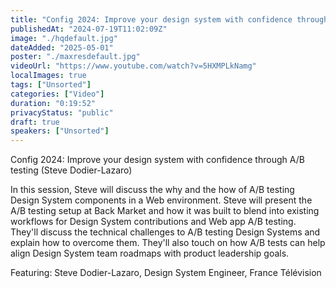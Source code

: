 ```yaml
---
title: "Config 2024: Improve your design system with confidence through A/B testing (Steve Dodier-Lazaro)"
publishedAt: "2024-07-19T11:02:09Z"
image: "./hqdefault.jpg"
dateAdded: "2025-05-01"
poster: "./maxresdefault.jpg"
videoUrl: "https://www.youtube.com/watch?v=5HXMPLkNamg"
localImages: true
tags: ["Unsorted"]
categories: ["Video"]
duration: "0:19:52"
privacyStatus: "public"
draft: true
speakers: ["Unsorted"]
---
```

Config 2024: Improve your design system with confidence through A/B testing (Steve Dodier-Lazaro)

In this session, Steve will discuss the why and the how of A/B testing Design System components in a Web environment. Steve will present the A/B testing setup at Back Market and how it was built to blend into existing workflows for Design System contributions and Web app A/B testing. They'll discuss the technical challenges to A/B testing Design Systems and explain how to overcome them. They'll also touch on how A/B tests can help align Design System team roadmaps with product leadership goals.

Featuring: Steve Dodier-Lazaro, Design System Engineer, France Télévision
